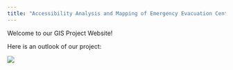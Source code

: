 ```yaml
---
title: "Accessibility Analysis and Mapping of Emergency Evacuation Centres and Medical Services"
---
```


Welcome to our GIS Project Website!

Here is an outlook of our project:

![](Images/GIS Poster.png){fig-align="center"}
